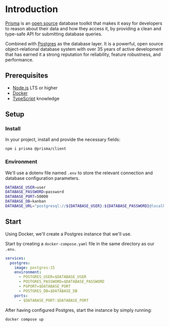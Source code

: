 # Introduction

[Prisma](https://www.prisma.io) is an [open source](https://github.com/prisma/prisma) database toolkit that makes it easy for developers to reason about their data and how they access it, by providing a
clean and type-safe API for submitting database queries.

Combined with [Postgres](https://www.postgresql.org/) as the database layer. It is a powerful, open source object-relational database system with over 35 years of active development that has earned it a strong reputation for reliability, feature robustness, and performance.

## Prerequisites

- [Node.js](https://nodejs.org/) LTS or higher
- [Docker](https://www.docker.com/)
- [TypeScript](https://www.typescriptlang.org/) knowledge

## Setup

### Install

In your project, install and provide the necessary fields:

```sh npm2yarn
npm i prisma @prisma/client
```

### Environment

We'll use a dotenv file named `.env` to store the relevant connection and database configuration parameters.

```sh filename="examples/database/postgres-with-prisma/.env"
DATABASE_USER=user
DATABASE_PASSWORD=password
DATABASE_PORT=50000
DATABASE_DB=kanban
DATABASE_URL="postgresql://${DATABASE_USER}:${DATABASE_PASSWORD}@localhost:${DATABASE_PORT}/${DATABASE_DB}"
```

## Start

Using Docker, we'll create a Postgres instance that we'll use.

Start by creating a `docker-compose.yaml` file in the same directory as our `.env`.

```yaml filename="examples/database/postgres-with-prisma/docker-compose.yaml"
services:
  postgres:
    image: postgres:15
    environment:
      - POSTGRES_USER=$DATABASE_USER
      - POSTGRES_PASSWORD=$DATABASE_PASSWORD
      - PGPORT=$DATABASE_PORT
      - POSTGRES_DB=$DATABASE_DB
    ports:
      - $DATABASE_PORT:$DATABASE_PORT
```

After having configured Postgres, start the instance by simply running:

```sh
docker compose up
```
